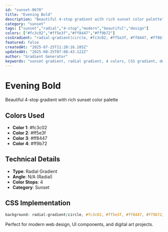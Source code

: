 ```yaml
---
id: "sunset-0678"
title: "Evening Bold"
description: "Beautiful 4-stop gradient with rich sunset color palette"
category: "sunset"
tags: ["sunset","radial","4-stop","modern","beautiful","design"]
colors: ["#fc3c02","#ff5e3f","#ff8447","#ff9b72"]
cssGradient: "radial-gradient(circle, #fc3c02, #ff5e3f, #ff8447, #ff9b72)"
featured: false
createdAt: "2025-07-25T11:20:16.185Z"
updatedAt: "2025-08-25T07:08:43.122Z"
author: "Gradient Generator"
keywords: "sunset gradient, radial gradient, 4 colors, CSS gradient, design, #fc3c02, #ff5e3f, #ff8447, #ff9b72"
---
```


# Evening Bold

Beautiful 4-stop gradient with rich sunset color palette

## Colors Used
- **Color 1**: #fc3c02
- **Color 2**: #ff5e3f
- **Color 3**: #ff8447
- **Color 4**: #ff9b72

## Technical Details
- **Type**: Radial Gradient
- **Angle**: N/A (Radial)
- **Color Stops**: 4
- **Category**: Sunset

## CSS Implementation
```css
background: radial-gradient(circle, #fc3c02, #ff5e3f, #ff8447, #ff9b72);
```

Perfect for modern web design, UI components, and digital art projects.
